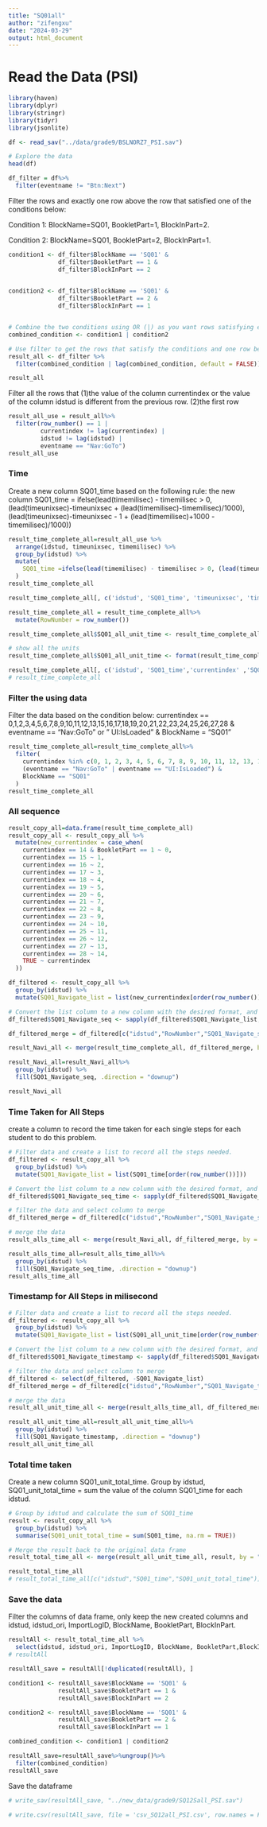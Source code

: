 ---
title: "SQ01all"
author: "zifengxu"
date: "2024-03-29"
output: html_document
---

# Read the Data (PSI)
```{r}
library(haven)
library(dplyr)
library(stringr)
library(tidyr)
library(jsonlite)
```

```{r}
df <- read_sav("../data/grade9/BSLNORZ7_PSI.sav")

# Explore the data
head(df)
```

```{r}
df_filter = df%>%
  filter(eventname != "Btn:Next")
```

Filter the rows and exactly one row above the row that satisfied one of the conditions below: 

Condition 1: BlockName=SQ01, BookletPart=1, BlockInPart=2.

Condition 2: BlockName=SQ01, BookletPart=2, BlockInPart=1.

```{r}
condition1 <- df_filter$BlockName == 'SQ01' & 
              df_filter$BookletPart == 1 & 
              df_filter$BlockInPart == 2  
 

condition2 <- df_filter$BlockName == 'SQ01' & 
              df_filter$BookletPart == 2 & 
              df_filter$BlockInPart == 1  


# Combine the two conditions using OR (|) as you want rows satisfying either condition
combined_condition <- condition1 | condition2

# Use filter to get the rows that satisfy the conditions and one row below
result_all <- df_filter %>% 
  filter(combined_condition | lag(combined_condition, default = FALSE))

result_all
```

Filter all the rows that 
(1)the value of the column currentindex or the value of the column idstud is different from the previous row.
(2)the first row
```{r}
result_all_use = result_all%>%
  filter(row_number() == 1 | 
         currentindex != lag(currentindex) | 
         idstud != lag(idstud) | 
         eventname == "Nav:GoTo")
result_all_use
```

### Time
Create a new column SQ01_time based on the following rule: the new column SQ01_time =
ifelse(lead(timemilisec) - timemilisec > 0, (lead(timeunixsec)-timeunixsec + (lead(timemilisec)-timemilisec)/1000),(lead(timeunixsec)-timeunixsec - 1 + (lead(timemilisec)+1000 -timemilisec)/1000))
```{r}
result_time_complete_all=result_all_use %>%
  arrange(idstud, timeunixsec, timemilisec) %>%
  group_by(idstud) %>%
  mutate(
    SQ01_time =ifelse(lead(timemilisec) - timemilisec > 0, (lead(timeunixsec)-timeunixsec + (lead(timemilisec)-timemilisec)/1000),(lead(timeunixsec)-timeunixsec - 1 + (lead(timemilisec)+1000 -timemilisec)/1000))
  )
result_time_complete_all
```

```{r}
result_time_complete_all[, c('idstud', 'SQ01_time', 'timeunixsec', 'timemilisec')]
```

```{r}
result_time_complete_all = result_time_complete_all%>%
  mutate(RowNumber = row_number())
```

```{r}
result_time_complete_all$SQ01_all_unit_time <- result_time_complete_all$timeunixsec * 1000 + result_time_complete_all$timemilisec

# show all the units
result_time_complete_all$SQ01_all_unit_time <- format(result_time_complete_all$SQ01_all_unit_time, scientific = FALSE)
```

```{r}
result_time_complete_all[, c('idstud', 'SQ01_time','currentindex' ,'SQ01_all_unit_time', 'timeunixsec', 'timemilisec')]
# result_time_complete_all
```

### Filter the using data
Filter the data based on the condition below:
currentindex == 0,1,2,3,4,5,6,7,8,9,10,11,12,13,15,16,17,18,19,20,21,22,23,24,25,26,27,28 & eventname == "Nav:GoTo" or "	UI:IsLoaded" & BlockName = "SQ01"
```{r}
result_time_complete_all=result_time_complete_all%>%
  filter(
    currentindex %in% c(0, 1, 2, 3, 4, 5, 6, 7, 8, 9, 10, 11, 12, 13, 14, 15, 16, 17, 18, 19, 20, 21, 22, 23, 24, 25, 26, 27, 28) &
    (eventname == "Nav:GoTo" | eventname == "UI:IsLoaded") &
    BlockName == "SQ01"
  )
result_time_complete_all
```


### All sequence
```{r}
result_copy_all=data.frame(result_time_complete_all)
result_copy_all <- result_copy_all %>%
  mutate(new_currentindex = case_when(
    currentindex == 14 & BookletPart == 1 ~ 0,
    currentindex == 15 ~ 1,
    currentindex == 16 ~ 2,
    currentindex == 17 ~ 3,
    currentindex == 18 ~ 4,
    currentindex == 19 ~ 5,
    currentindex == 20 ~ 6,
    currentindex == 21 ~ 7,
    currentindex == 22 ~ 8,
    currentindex == 23 ~ 9,
    currentindex == 24 ~ 10,
    currentindex == 25 ~ 11,
    currentindex == 26 ~ 12,
    currentindex == 27 ~ 13,
    currentindex == 28 ~ 14,
    TRUE ~ currentindex
  ))
```


```{r}
df_filtered <- result_copy_all %>%
  group_by(idstud) %>%
  mutate(SQ01_Navigate_list = list(new_currentindex[order(row_number())]))

# Convert the list column to a new column with the desired format, and then drop the list column
df_filtered$SQ01_Navigate_seq <- sapply(df_filtered$SQ01_Navigate_list, function(x) paste0("(", toString(x), ")"))
```

```{r}
df_filtered_merge = df_filtered[c("idstud","RowNumber","SQ01_Navigate_seq")]

result_Navi_all <- merge(result_time_complete_all, df_filtered_merge, by = c("idstud","RowNumber"), all = TRUE)

result_Navi_all=result_Navi_all%>%
  group_by(idstud) %>%
  fill(SQ01_Navigate_seq, .direction = "downup")

result_Navi_all
```


### Time Taken for All Steps
create a column to record the time taken for each single steps for each student to do this problem.
```{r}
# Filter data and create a list to record all the steps needed.
df_filtered <- result_copy_all %>%
  group_by(idstud) %>%
  mutate(SQ01_Navigate_list = list(SQ01_time[order(row_number())]))

# Convert the list column to a new column with the desired format, and then drop the list column
df_filtered$SQ01_Navigate_seq_time <- sapply(df_filtered$SQ01_Navigate_list, function(x) paste0("(", toString(x), ")"))

# filter the data and select column to merge
df_filtered_merge = df_filtered[c("idstud","RowNumber","SQ01_Navigate_seq_time")]

# merge the data
result_alls_time_all <- merge(result_Navi_all, df_filtered_merge, by = c("idstud","RowNumber"), all = TRUE)

result_alls_time_all=result_alls_time_all%>%
  group_by(idstud) %>%
  fill(SQ01_Navigate_seq_time, .direction = "downup")
result_alls_time_all
```


### Timestamp for All Steps in milisecond
```{r}
# Filter data and create a list to record all the steps needed.
df_filtered <- result_copy_all %>%
  group_by(idstud) %>%
  mutate(SQ01_Navigate_list = list(SQ01_all_unit_time[order(row_number())]))

# Convert the list column to a new column with the desired format, and then drop the list column
df_filtered$SQ01_Navigate_timestamp <- sapply(df_filtered$SQ01_Navigate_list, function(x) paste0("(", toString(x), ")"))

# filter the data and select column to merge
df_filtered <- select(df_filtered, -SQ01_Navigate_list)
df_filtered_merge = df_filtered[c("idstud","RowNumber","SQ01_Navigate_timestamp")]

# merge the data
result_all_unit_time_all <- merge(result_alls_time_all, df_filtered_merge, by = c("idstud","RowNumber"), all = TRUE)

result_all_unit_time_all=result_all_unit_time_all%>%
  group_by(idstud) %>%
  fill(SQ01_Navigate_timestamp, .direction = "downup")
result_all_unit_time_all
```

### Total time taken
Create a new column SQ01_unit_total_time. Group by idstud, SQ01_unit_total_time = sum the value of the column SQ01_time for each idstud.
```{r}
# Group by idstud and calculate the sum of SQ01_time
result <- result_copy_all %>%
  group_by(idstud) %>%
  summarise(SQ01_unit_total_time = sum(SQ01_time, na.rm = TRUE))

# Merge the result back to the original data frame
result_total_time_all <- merge(result_all_unit_time_all, result, by = "idstud", all.x = TRUE)
```

```{r}
result_total_time_all
# result_total_time_all[c("idstud","SQ01_time","SQ01_unit_total_time")]
```


### Save the data
Filter the columns of data frame, only keep the new created columns and idstud, idstud_ori, ImportLogID, BlockName, BookletPart, BlockInPart.
```{r}
resultAll <- result_total_time_all %>%
  select(idstud, idstud_ori, ImportLogID, BlockName, BookletPart,BlockInPart, SQ01_Navigate_seq, SQ01_Navigate_seq_time, SQ01_Navigate_timestamp, SQ01_unit_total_time)
# resultAll
```


```{r}
resultAll_save = resultAll[!duplicated(resultAll), ]

condition1 <- resultAll_save$BlockName == 'SQ01' & 
              resultAll_save$BookletPart == 1 & 
              resultAll_save$BlockInPart == 2 

condition2 <- resultAll_save$BlockName == 'SQ01' & 
              resultAll_save$BookletPart == 2 & 
              resultAll_save$BlockInPart == 1

combined_condition <- condition1 | condition2

resultAll_save=resultAll_save%>%ungroup()%>% 
  filter(combined_condition)
resultAll_save
```

Save the dataframe
```{r}
# write_sav(resultAll_save, "../new_data/grade9/SQ12Sall_PSI.sav")

# write.csv(resultAll_save, file = 'csv_SQ12all_PSI.csv', row.names = FALSE)
```


